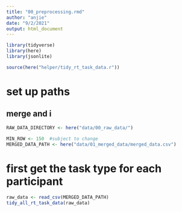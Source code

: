 ```yaml
---
title: "00_preprocessing.rmd"
author: "anjie"
date: "9/2/2021"
output: html_document
---
```

```r
library(tidyverse)
library(here)
library(jsonlite)

source(here("helper/tidy_rt_task_data.r"))
```

# set up paths 
## merge and i
```r
RAW_DATA_DIRECTORY <- here("data/00_raw_data/")

MIN_ROW <- 150  #subject to change 
MERGED_DATA_PATH <- here("data/01_merged_data/merged_data.csv")

```


# first get the task type for each participant
```r

raw_data <- read_csv(MERGED_DATA_PATH)
tidy_all_rt_task_data(raw_data) 

```


